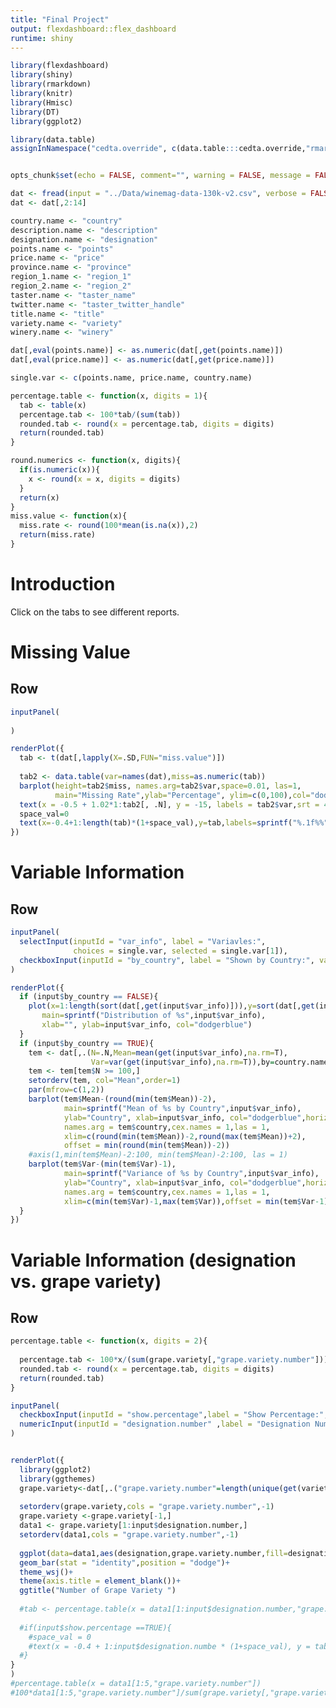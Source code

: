 ```yaml
---
title: "Final Project"
output: flexdashboard::flex_dashboard
runtime: shiny
---
```



```r
library(flexdashboard)
library(shiny)
library(rmarkdown)
library(knitr)
library(Hmisc)
library(DT)
library(ggplot2)

library(data.table)
assignInNamespace("cedta.override", c(data.table:::cedta.override,"rmarkdown"), "data.table")


opts_chunk$set(echo = FALSE, comment="", warning = FALSE, message = FALSE, tidy.opts=list(width.cutoff=55), tidy = TRUE)

```


```r
dat <- fread(input = "../Data/winemag-data-130k-v2.csv", verbose = FALSE,na.strings=c(""))
dat <- dat[,2:14]

```


```r
country.name <- "country"
description.name <- "description"           
designation.name <- "designation"           
points.name <- "points"               
price.name <- "price"                 
province.name <- "province"              
region_1.name <- "region_1"              
region_2.name <- "region_2"             
taster.name <- "taster_name"           
twitter.name <- "taster_twitter_handle" 
title.name <- "title"                 
variety.name <- "variety"              
winery.name <- "winery"               

dat[,eval(points.name)] <- as.numeric(dat[,get(points.name)])
dat[,eval(price.name)] <- as.numeric(dat[,get(price.name)])

single.var <- c(points.name, price.name, country.name)


```

```r
percentage.table <- function(x, digits = 1){
  tab <- table(x)
  percentage.tab <- 100*tab/(sum(tab))
  rounded.tab <- round(x = percentage.tab, digits = digits)
  return(rounded.tab)
}

round.numerics <- function(x, digits){
  if(is.numeric(x)){
    x <- round(x = x, digits = digits)
  }
  return(x)
}
miss.value <- function(x){
  miss.rate <- round(100*mean(is.na(x)),2)
  return(miss.rate)
}
```


Introduction
=====================================  


Click on the tabs to see different reports.


Missing Value
===================================


Row {data-height=500}
-------------------------------------

```r
inputPanel(
  
)

renderPlot({
  tab <- t(dat[,lapply(X=.SD,FUN="miss.value")])
  
  tab2 <- data.table(var=names(dat),miss=as.numeric(tab))
  barplot(height=tab2$miss, names.arg=tab2$var,space=0.01, las=1,
          main="Missing Rate",ylab="Percentage", ylim=c(0,100),col="dodgerblue")
  text(x = -0.5 + 1.02*1:tab2[, .N], y = -15, labels = tab2$var,srt = 45, cex = 1, pos = 2)
  space_val=0
  text(x=-0.4+1:length(tab)*(1+space_val),y=tab,labels=sprintf("%.1f%%",tab),pos=3)
})
```

Variable Information
=====================================  


Row {data-height=800}
-------------------------------------

```r
inputPanel(
  selectInput(inputId = "var_info", label = "Variavles:",
              choices = single.var, selected = single.var[1]),
  checkboxInput(inputId = "by_country", label = "Shown by Country:", value = FALSE)
)

renderPlot({
  if (input$by_country == FALSE){
    plot(x=1:length(sort(dat[,get(input$var_info)])),y=sort(dat[,get(input$var_info)]), 
       main=sprintf("Distribution of %s",input$var_info),
       xlab="", ylab=input$var_info, col="dodgerblue")
  }
  if (input$by_country == TRUE){
    tem <- dat[,.(N=.N,Mean=mean(get(input$var_info),na.rm=T),
                  Var=var(get(input$var_info),na.rm=T)),by=country.name]
    tem <- tem[tem$N >= 100,]
    setorderv(tem, col="Mean",order=1)
    par(mfrow=c(1,2))
    barplot(tem$Mean-(round(min(tem$Mean))-2), 
            main=sprintf("Mean of %s by Country",input$var_info),
            ylab="Country", xlab=input$var_info, col="dodgerblue",horiz=TRUE,
            names.arg = tem$country,cex.names = 1,las = 1,
            xlim=c(round(min(tem$Mean))-2,round(max(tem$Mean))+2), 
            offset = min(round(min(tem$Mean))-2))
    #axis(1,min(tem$Mean)-2:100, min(tem$Mean)-2:100, las = 1)
    barplot(tem$Var-(min(tem$Var)-1), 
            main=sprintf("Variance of %s by Country",input$var_info),
            ylab="Country", xlab=input$var_info, col="dodgerblue",horiz=TRUE,
            names.arg = tem$country,cex.names = 1,las = 1,
            xlim=c(min(tem$Var)-1,max(tem$Var)),offset = min(tem$Var-1))
  }
})
```


Variable Information (designation vs. grape variety)
=====================================  


Row {data-height=800}
-------------------------------------

```r
percentage.table <- function(x, digits = 2){
  
  percentage.tab <- 100*x/(sum(grape.variety[,"grape.variety.number"]))
  rounded.tab <- round(x = percentage.tab, digits = digits)
  return(rounded.tab)
}

inputPanel(
  checkboxInput(inputId = "show.percentage",label = "Show Percentage:",value = T),
  numericInput(inputId = "designation.number" ,label = "Designation Numbers:",value =3, min = 3,max = 15,step =1)
)


renderPlot({
  library(ggplot2)
  library(ggthemes)
  grape.variety<-dat[,.("grape.variety.number"=length(unique(get(variety.name)))),by=designation.name]
  
  setorderv(grape.variety,cols = "grape.variety.number",-1)
  grape.variety <-grape.variety[-1,]
  data1 <- grape.variety[1:input$designation.number,]
  setorderv(data1,cols = "grape.variety.number",-1)
  
  ggplot(data=data1,aes(designation,grape.variety.number,fill=designation))+
  geom_bar(stat = "identity",position = "dodge")+
  theme_wsj()+
  theme(axis.title = element_blank())+
  ggtitle("Number of Grape Variety ")
  
  #tab <- percentage.table(x = data1[1:input$designation.number,"grape.variety.number"])
  
  #if(input$show.percentage ==TRUE){
    #space_val = 0
    #text(x = -0.4 + 1:input$designation.numbe * (1+space_val), y = tab, labels = sprintf("%.1f%%", tab), pos = 3)
  #}
}
)
#percentage.table(x = data1[1:5,"grape.variety.number"])
#100*data1[1:5,"grape.variety.number"]/sum(grape.variety[,"grape.variety.number"])
```



